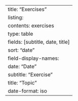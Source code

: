 ---
title: "Exercises"
listing:
  contents: exercises
  type: table
  fields: [subtitle, date, title]
  sort: "date"
  field-display-names:
    date: "Date"
    subtitle: "Exercise"
    title: "Topic"
  date-format: iso
---